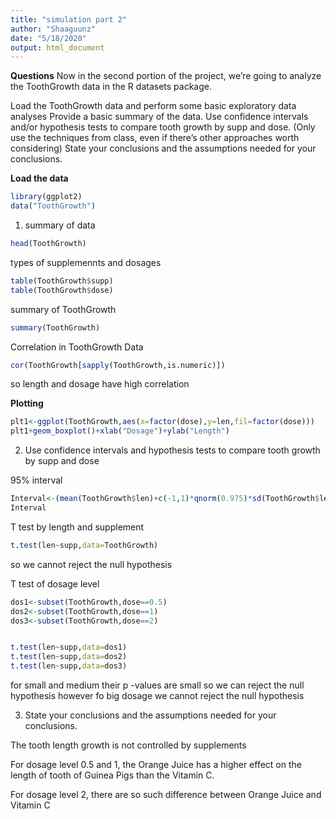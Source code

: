 ---
title: "simulation part 2"
author: "Shaaguunz"
date: "5/18/2020"
output: html_document
---


**Questions**
Now in the second portion of the project, we're going to analyze the ToothGrowth data in the R datasets package.

Load the ToothGrowth data and perform some basic exploratory data analyses
Provide a basic summary of the data.
Use confidence intervals and/or hypothesis tests to compare tooth growth by supp and dose. (Only use the techniques from class, even if there's other approaches worth considering)
State your conclusions and the assumptions needed for your conclusions.


**Load the data**
```{r}
library(ggplot2)
data("ToothGrowth")
```


1.  summary of data

```{r}
head(ToothGrowth)
```

types of supplemennts and dosages

```{r}
table(ToothGrowth$supp)
table(ToothGrowth$dose)
```

summary of ToothGrowth

```{r}
summary(ToothGrowth)

```

Correlation in ToothGrowth Data
```{r}
cor(ToothGrowth[sapply(ToothGrowth,is.numeric)])
```

so length and dosage have high correlation

**Plotting**
```{r}
plt1<-ggplot(ToothGrowth,aes(x=factor(dose),y=len,fil=factor(dose)))
plt1+geom_boxplot()+xlab("Dosage")+ylab("Length")

```


2.  Use confidence intervals and hypothesis tests to compare tooth growth by supp and dose

95% interval
```{r}
Interval<-(mean(ToothGrowth$len)+c(-1,1)*qnorm(0.975)*sd(ToothGrowth$len)/sqrt(length(ToothGrowth$len)))
Interval
```

T test by length and supplement

```{r}
t.test(len~supp,data=ToothGrowth)

```

so we cannot reject the null hypothesis

T test of dosage level

```{r}
dos1<-subset(ToothGrowth,dose==0.5)
dos2<-subset(ToothGrowth,dose==1)
dos3<-subset(ToothGrowth,dose==2)


t.test(len~supp,data=dos1)
t.test(len~supp,data=dos2)
t.test(len~supp,data=dos3)

```


for small and medium their p -values are small so we can reject the null hypothesis
however fo big dosage we cannot reject the null hypothesis 



3.   State your conclusions and the assumptions needed for your conclusions.


The tooth length growth is not controlled by supplements

For dosage level  0.5 and 1,  the Orange Juice has a higher effect on the length of tooth of Guinea Pigs than the Vitamin C.


For dosage level 2, there are so such difference between Orange Juice and Vitamin C